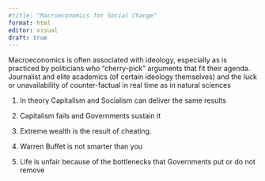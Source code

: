 ```yaml
---
#title: "Macroeconomics for Social Change"
format: html
editor: visual
draft: true 
---
```


Macroeconomics is often associated with ideology, especially as is practiced by politicians who "cherry-pick" arguments that fit their agenda. 
Journalist and elite academics (of certain ideology themselves) and the luck or unavailability of counter-factual in real time as in natural sciences 


1. In theory Capitalism and Socialism can deliver the same results

2. Capitalism fails and Governments sustain it 

3. Extreme wealth is the result of cheating. 

4. Warren Buffet is not smarter than you 

5. Life is unfair because of the bottlenecks that Governments put or do not remove 

